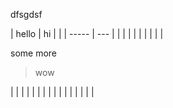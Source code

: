 dfsgdsf

| hello | hi  |  |
| ----- | --- |  |
|       |     |  |
|       |     |  |

some more

> wow

|  |  |  |
|  |  |  |
|  |  |  |
|  |  |  |
